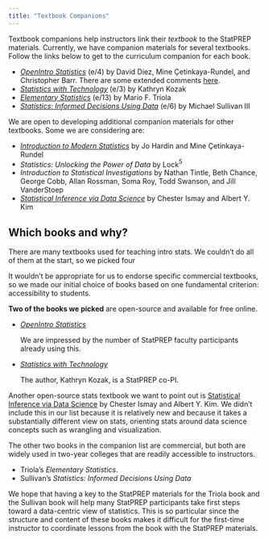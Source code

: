 ```yaml
---
title: "Textbook Companions"
---
```


Textbook companions help instructors link their *textbook* to the StatPREP materials. Currently, we have companion materials for several textbooks. Follow the links below to get to the curriculum companion for each book.

- *[OpenIntro Statistics](files/Books/OpenIntro/index.html)* (e/4) by David Diez, Mine Çetinkaya-Rundel, and Christopher Barr. There are some extended comments [here](files/Books/OpenIntro/comments_openintro.html).
- *[Statistics with Technology](files/Books/StatsWithTechnology/index.html)* (e/3) by Kathryn Kozak
- *[Elementary Statistics](files/Books/Triola/index.html)* (e/13) by Mario F. Triola
- *[Statistics: Informed Decisions Using Data](files/Books/Sullivan/index.html)* (e/6) by Michael Sullivan III




We are open to developing additional companion materials for other textbooks. Some we are considering are:

- *[Introduction to Modern Statistics](https://openintro-ims.netlify.app/index.html)* by Jo Hardin and Mine Çetinkaya-Rundel
- *Statistics: Unlocking the Power of Data* by Lock$^5$
- *Introduction to Statistical Investigations* by Nathan Tintle, Beth Chance, George Cobb, Allan Rossman, Soma Roy, Todd Swanson, and Jill VanderStoep
- *[Statistical Inference via Data Science](https://moderndive.com/)* by Chester Ismay and Albert Y. Kim


## Which books and why?

There are many textbooks used for teaching intro stats. We couldn't do all of them at the start, so we picked four

It wouldn't be appropriate for us to endorse specific commercial textbooks, so we made our initial choice of books based on one fundamental criterion: accessibility to students.

**Two of the books we picked** are open-source and  available for free online.

- *[OpenIntro Statistics](https://leanpub.com/openintro-statistics)*

    We are impressed by the number of StatPREP faculty  participants already using this.

- *[Statistics with Technology](https://www.coconino.edu/open-source-textbooks#statistics-using-technology-3rd-edition-by-kathryn-kozak)*

    The author, Kathryn Kozak, is a StatPREP co-PI. 

Another open-source stats textbook we want to point out is [Statistical Inference via Data Science](https://moderndive.com/) by Chester Ismay and Albert Y. Kim.  We didn't include this in our list because it is relatively new and because it takes a substantially different view on stats, orienting stats around data science concepts such as wrangling and visualization. 

The other two books in the companion list are commercial, but both are widely used in two-year colleges that are readily accessible to instructors.

- Triola's *Elementary Statistics*.
- Sullivan's *Statistics: Informed Decisions Using Data*

We hope that having a key to the StatPREP materials for the Triola book and the Sullivan book will help many StatPREP participants take first steps toward a data-centric view of statistics. This is so particular since the structure and content of these books makes it difficult for the first-time instructor to coordinate lessons from the book with the StatPREP materials.


